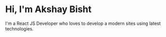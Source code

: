 # Hi, I'm Akshay Bisht

I'm a React JS Developer who loves to develop a modern sites using latest technologies.